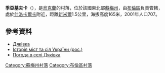 {{coord|51|10|39|N|34|1|58|E|scale:100000_region:UA|display=title}}

'''季亞基夫卡'''（{{lang-uk|Дяківка}}），是[[烏克蘭|烏克蘭]]的村落，位於該國東北部[[蘇梅州|蘇梅州]]，由[[布倫區_(烏克蘭)|布倫區]]負責管轄，處於[[什洛卡爾卡|什洛卡爾卡]]附近，距離[[新米爾_(布倫區)|新米爾]]1.5公里，海拔高度165米，2001年人口707。

==參考資料==
*[https://web.archive.org/web/20160305091511/http://w1.c1.rada.gov.ua/pls/z7502/A005?rdat1=05.12.2011&rf7571=28740 Дяківка]
* [https://web.archive.org/web/20110101161307/http://www.igsu.org.ua/Sumskaja.obl/Burynskij.rajon/Dxjakovka.html Історія міст та сіл України (рос.)]
* [http://weather.in.ua/ua/symskaja/7526 Погода в селі Дяківка]{{Wayback|url=http://weather.in.ua/ua/symskaja/7526 |date=20160305073204 }}

{{DEFAULTSORT:Дяківка}}

[[Category:蘇梅州村落|Category:蘇梅州村落]]
[[Category:布倫區村落|Category:布倫區村落]]


{{Sumy-geo-stub}}